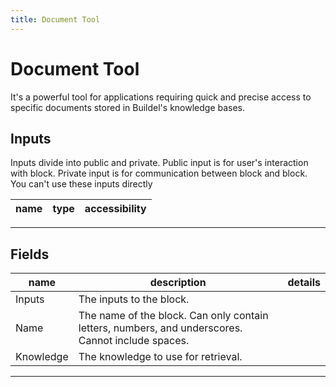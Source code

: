 ```yaml
---
title: Document Tool
---
```


# Document Tool
It's a powerful tool for applications requiring quick and precise access to specific documents stored in Buildel's knowledge bases.

## Inputs
Inputs divide into public and private. Public input is for user's interaction with block. Private input is for communication between block and block. You can't use these inputs directly

| name | type | accessibility |
|------|------|---------------|

---
## Fields
| name | description | details |
|------|-------------|------------|
| Inputs | The inputs to the block.
Name | The name of the block. Can only contain letters, numbers, and underscores. Cannot include spaces.
Knowledge | The knowledge to use for retrieval.

---
    